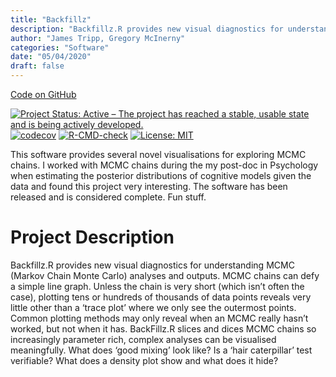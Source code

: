 ```yaml
---
title: "Backfillz"
description: "Backfillz.R provides new visual diagnostics for understanding MCMC (Markov Chain Monte Carlo) analyses and outputs."
author: "James Tripp, Gregory McInerny"
categories: "Software"
date: "05/04/2020"
draft: false
---
```

[Code on GitHub](https://github.com/WarwickCIM/backfillz)

<!-- badges: start -->
[![Project Status: Active – The project has reached a stable, usable state and is being actively developed.](https://www.repostatus.org/badges/latest/inactive.svg)](https://www.repostatus.org/#inactive)
[![codecov](https://codecov.io/gh/WarwickCIM/backfillz/branch/master/graph/badge.svg?token=R9DQXEUWH3)](https://codecov.io/gh/WarwickCIM/backfillz)
[![R-CMD-check](https://github.com/WarwickCIM/backfillz/workflows/R-CMD-check/badge.svg)](https://github.com/WarwickCIM/backfillz/actions)
[![License: MIT](https://img.shields.io/badge/License-MIT-yellow.svg)](https://opensource.org/licenses/MIT)
<!-- badges: end -->

This software provides several novel visualisations for exploring MCMC chains. I worked with MCMC chains during the my post-doc in Psychology when estimating the posterior distributions of cognitive models given the data and found this project very interesting. The software has been released and is considered complete. Fun stuff.

# Project Description

Backfillz.R provides new visual diagnostics for understanding MCMC (Markov Chain Monte Carlo) analyses and outputs. MCMC chains can defy a simple line graph. Unless the chain is very short (which isn’t often the case), plotting tens or hundreds of thousands of data points reveals very little other than a ‘trace plot’ where we only see the outermost points. Common plotting methods may only reveal when an MCMC really hasn’t worked, but not when it has. BackFillz.R slices and dices MCMC chains so increasingly parameter rich, complex analyses can be visualised meaningfully. What does ‘good mixing’ look like? Is a ‘hair caterpillar’ test verifiable? What does a density plot show and what does it hide?